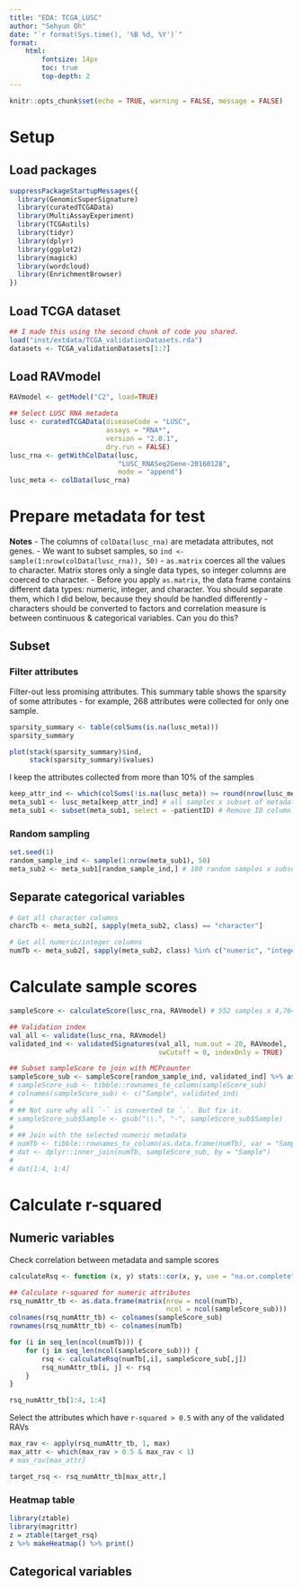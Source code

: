 ```yaml
---
title: "EDA: TCGA_LUSC"
author: "Sehyun Oh"
date: "`r format(Sys.time(), '%B %d, %Y')`"
format:
    html:
        fontsize: 14px
        toc: true
        top-depth: 2
---
```


```r
knitr::opts_chunk$set(echo = TRUE, warning = FALSE, message = FALSE)
```

# Setup
## Load packages
```r
suppressPackageStartupMessages({
  library(GenomicSuperSignature)
  library(curatedTCGAData)
  library(MultiAssayExperiment)
  library(TCGAutils)
  library(tidyr)
  library(dplyr)
  library(ggplot2)
  library(magick)
  library(wordcloud)
  library(EnrichmentBrowser)
})
```

## Load TCGA dataset
```r
## I made this using the second chunk of code you shared.
load("inst/extdata/TCGA_validationDatasets.rda")
datasets <- TCGA_validationDatasets[1:7]
```

## Load RAVmodel
```r
RAVmodel <- getModel("C2", load=TRUE)
```

```r
## Select LUSC RNA metadeta
lusc <- curatedTCGAData(diseaseCode = "LUSC", 
                        assays = "RNA*", 
                        version = "2.0.1", 
                        dry.run = FALSE)
lusc_rna <- getWithColData(lusc, 
                           "LUSC_RNASeq2Gene-20160128", 
                           mode = "append")
lusc_meta <- colData(lusc_rna)
```


# Prepare metadata for test
**Notes**
- The columns of `colData(lusc_rna)` are metadata attributes, not genes. 
- We want to subset samples, so `ind <- sample(1:nrow(colData(lusc_rna)), 50)`
- `as.matrix` coerces all the values to character. Matrix stores only a single 
data types, so integer columns are coerced to character.
- Before you apply `as.matrix`, the data frame contains different data types:
numeric, integer, and character. You should separate them, which I did below, 
because they should be handled differently - characters should be converted 
to factors and correlation measure is between continuous & categorical 
variables. Can you do this?

## Subset
### Filter attributes 
Filter-out less promising attributes. This summary table shows the sparsity of 
some attributes - for example, 268 attributes were collected for only one sample.
```r
sparsity_summary <- table(colSums(is.na(lusc_meta)))
sparsity_summary
```

```r
plot(stack(sparsity_summary)$ind,
     stack(sparsity_summary)$values)
```

I keep the attributes collected from more than 10% of the samples
```r
keep_attr_ind <- which(colSums(!is.na(lusc_meta)) >= round(nrow(lusc_meta)/10))
meta_sub1 <- lusc_meta[keep_attr_ind] # all samples x subset of metadata
meta_sub1 <- subset(meta_sub1, select = -patientID) # Remove ID column
```


### Random sampling
```r
set.seed(1)
random_sample_ind <- sample(1:nrow(meta_sub1), 50)
meta_sub2 <- meta_sub1[random_sample_ind,] # 100 random samples x subset of attributes
```


## Separate categorical variables
```r
# Get all character columns
charcTb <- meta_sub2[, sapply(meta_sub2, class) == "character"]

# Get all numeric/integer columns
numTb <- meta_sub2[, sapply(meta_sub2, class) %in% c("numeric", "integer")]
```


# Calculate sample scores

```r
sampleScore <- calculateScore(lusc_rna, RAVmodel) # 552 samples x 4,764 RAVs

## Validation index
val_all <- validate(lusc_rna, RAVmodel)
validated_ind <- validatedSignatures(val_all, num.out = 20, RAVmodel,
                                     swCutoff = 0, indexOnly = TRUE)
```

```r
## Subset sampleScore to join with MCPcounter
sampleScore_sub <- sampleScore[random_sample_ind, validated_ind] %>% as.data.frame() 
# sampleScore_sub <- tibble::rownames_to_column(sampleScore_sub)
# colnames(sampleScore_sub) <- c("Sample", validated_ind)
# 
# ## Not sure why all `-` is converted to `.`. But fix it.
# sampleScore_sub$Sample <- gsub("\\.", "-", sampleScore_sub$Sample)
# 
# ## Join with the selected numeric metadata
# numTb <- tibble::rownames_to_column(as.data.frame(numTb), var = "Sample") # 50 x 522 
# dat <- dplyr::inner_join(numTb, sampleScore_sub, by = "Sample")
# 
# dat[1:4, 1:4]
```


# Calculate r-squared
## Numeric variables
Check correlation between metadata and sample scores 
```r
calculateRsq <- function (x, y) stats::cor(x, y, use = "na.or.complete") ^ 2
```

```r
## Calculate r-squared for numeric attributes
rsq_numAttr_tb <- as.data.frame(matrix(nrow = ncol(numTb), 
                                       ncol = ncol(sampleScore_sub)))
colnames(rsq_numAttr_tb) <- colnames(sampleScore_sub)
rownames(rsq_numAttr_tb) <- colnames(numTb)

for (i in seq_len(ncol(numTb))) {
    for (j in seq_len(ncol(sampleScore_sub))) {
        rsq <- calculateRsq(numTb[,i], sampleScore_sub[,j])
        rsq_numAttr_tb[i, j] <- rsq
    }
}

rsq_numAttr_tb[1:4, 1:4]
```

Select the attributes which have `r-squared > 0.5` with any of the validated RAVs

```r
max_rav <- apply(rsq_numAttr_tb, 1, max)
max_attr <- which(max_rav > 0.5 & max_rav < 1)
# max_rav[max_attr]
```

```r
target_rsq <- rsq_numAttr_tb[max_attr,]
```

### Heatmap table
```r
library(ztable)
library(magrittr)
z = ztable(target_rsq) 
z %>% makeHeatmap() %>% print()
```


## Categorical variables
